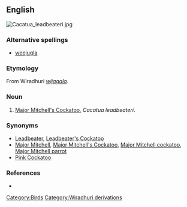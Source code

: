 ==English==
[[Image:Cacatua_leadbeateri.jpg|thumb|right]]
{{wikipedia|Major Mitchell's Cockatoo}}
===Alternative spellings===
*[[weejugla]]
===Etymology===
From Wiradhuri ''[[wijagala]]''.
===Noun===
{{en-noun|sg=[[wee]] [[juggler]]}}

# [[Major Mitchell's Cockatoo]], ''Cacatua leadbeateri''.
===Synonyms===
*[[Leadbeater]], [[Leadbeater's Cockatoo]]
*[[Major Mitchell]], [[Major Mitchell's Cockatoo]], [[Major Mitchell cockatoo]], [[Major Mitchell parrot]]
*[[Pink Cockatoo]]
===References===
*{{cite book |author=Dixon, R. M. W., Bruce Moore, W. S. Ramson, Mandy Thomas |year=2006 |title=Australian Aboriginal Words in English: Their Origin and Meaning |edition=2nd ed. |publisher=Oxford University Press |id=ISBN 0-19-554073-5 |pages=p. 88}}
[[Category:Birds]]
[[Category:Wiradhuri derivations]]